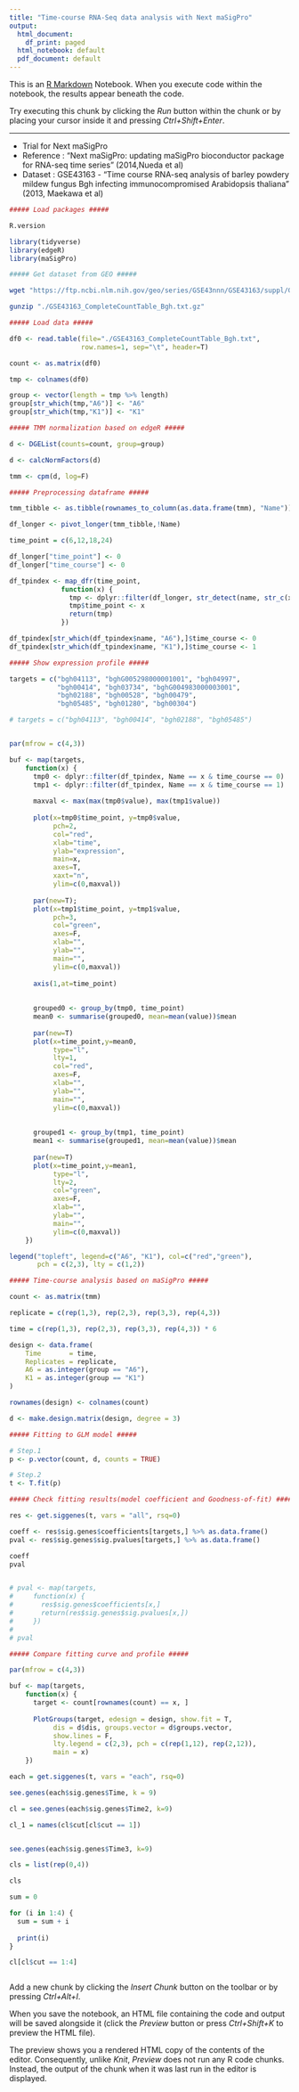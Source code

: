 ```yaml
---
title: "Time-course RNA-Seq data analysis with Next maSigPro"
output:
  html_document:
    df_print: paged
  html_notebook: default
  pdf_document: default
---
```


This is an [R Markdown](http://rmarkdown.rstudio.com) Notebook. When you execute code within the notebook, the results appear beneath the code. 

Try executing this chunk by clicking the *Run* button within the chunk or by placing your cursor inside it and pressing *Ctrl+Shift+Enter*. 

---

* Trial for Next maSigPro
* Reference : "Next maSigPro: updating maSigPro bioconductor package for RNA-seq time series" (2014,Nueda et al)
* Dataset : GSE43163 - "Time course RNA-seq analysis of barley powdery mildew fungus Bgh infecting immunocompromised Arabidopsis thaliana" (2013, Maekawa et al)

```r
##### Load packages #####

R.version

library(tidyverse)
library(edgeR)
library(maSigPro)
```

```bash
##### Get dataset from GEO #####

wget "https://ftp.ncbi.nlm.nih.gov/geo/series/GSE43nnn/GSE43163/suppl/GSE43163_CompleteCountTable_Bgh.txt.gz"

gunzip "./GSE43163_CompleteCountTable_Bgh.txt.gz"
```

```r
##### Load data #####

df0 <- read.table(file="./GSE43163_CompleteCountTable_Bgh.txt", 
                  row.names=1, sep="\t", header=T)

count <- as.matrix(df0)

tmp <- colnames(df0)

group <- vector(length = tmp %>% length)
group[str_which(tmp,"A6")] <- "A6"
group[str_which(tmp,"K1")] <- "K1"
```

```r
##### TMM normalization based on edgeR #####

d <- DGEList(counts=count, group=group) 

d <- calcNormFactors(d)

tmm <- cpm(d, log=F)
```

```r
##### Preprocessing dataframe #####

tmm_tibble <- as.tibble(rownames_to_column(as.data.frame(tmm), "Name"))

df_longer <- pivot_longer(tmm_tibble,!Name)

time_point = c(6,12,18,24)

df_longer["time_point"] <- 0
df_longer["time_course"] <- 0

df_tpindex <- map_dfr(time_point, 
             function(x) {
               tmp <- dplyr::filter(df_longer, str_detect(name, str_c(x, "hpi")))
               tmp$time_point <- x
               return(tmp)
             })

df_tpindex[str_which(df_tpindex$name, "A6"),]$time_course <- 0
df_tpindex[str_which(df_tpindex$name, "K1"),]$time_course <- 1
```

```r
##### Show expression profile #####

targets = c("bgh04113", "bghG005298000001001", "bgh04997", 
            "bgh00414", "bgh03734", "bghG004983000003001", 
            "bgh02188", "bgh00528", "bgh00479",
            "bgh05485", "bgh01280", "bgh00304")

# targets = c("bgh04113", "bgh00414", "bgh02188", "bgh05485")


par(mfrow = c(4,3))

buf <- map(targets, 
    function(x) {
      tmp0 <- dplyr::filter(df_tpindex, Name == x & time_course == 0)
      tmp1 <- dplyr::filter(df_tpindex, Name == x & time_course == 1)
      
      maxval <- max(max(tmp0$value), max(tmp1$value))
      
      plot(x=tmp0$time_point, y=tmp0$value, 
           pch=2, 
           col="red",
           xlab="time",
           ylab="expression",
           main=x,
           axes=T,
           xaxt="n",
           ylim=c(0,maxval))
      
      par(new=T); 
      plot(x=tmp1$time_point, y=tmp1$value, 
           pch=3, 
           col="green",
           axes=F,
           xlab="",
           ylab="",
           main="",
           ylim=c(0,maxval))
      
      axis(1,at=time_point)
      
      
      grouped0 <- group_by(tmp0, time_point)
      mean0 <- summarise(grouped0, mean=mean(value))$mean
      
      par(new=T)
      plot(x=time_point,y=mean0,
           type="l",
           lty=1,
           col="red",
           axes=F,
           xlab="",
           ylab="",
           main="",
           ylim=c(0,maxval))
      
      
      grouped1 <- group_by(tmp1, time_point)
      mean1 <- summarise(grouped1, mean=mean(value))$mean
      
      par(new=T)
      plot(x=time_point,y=mean1,
           type="l",
           lty=2,
           col="green",
           axes=F,
           xlab="",
           ylab="",
           main="",
           ylim=c(0,maxval))
    })

legend("topleft", legend=c("A6", "K1"), col=c("red","green"), 
       pch = c(2,3), lty = c(1,2))

```

```r
##### Time-course analysis based on maSigPro #####

count <- as.matrix(tmm)

replicate = c(rep(1,3), rep(2,3), rep(3,3), rep(4,3))

time = c(rep(1,3), rep(2,3), rep(3,3), rep(4,3)) * 6

design <- data.frame(
    Time       = time,
    Replicates = replicate,
    A6 = as.integer(group == "A6"),
    K1 = as.integer(group == "K1")
)

rownames(design) <- colnames(count)

d <- make.design.matrix(design, degree = 3)
```

```r
##### Fitting to GLM model #####

# Step.1
p <- p.vector(count, d, counts = TRUE)

# Step.2
t <- T.fit(p)
```

```r
##### Check fitting results(model coefficient and Goodness-of-fit) #####

res <- get.siggenes(t, vars = "all", rsq=0)

coeff <- res$sig.genes$coefficients[targets,] %>% as.data.frame()
pval <- res$sig.genes$sig.pvalues[targets,] %>% as.data.frame()

coeff
pval


# pval <- map(targets, 
#     function(x) {
#       res$sig.genes$coefficients[x,]
#       return(res$sig.genes$sig.pvalues[x,])
#     })
# 
# pval

```

```r
##### Compare fitting curve and profile #####

par(mfrow = c(4,3))

buf <- map(targets, 
    function(x) {
      target <- count[rownames(count) == x, ]
      
      PlotGroups(target, edesign = design, show.fit = T,
           dis = d$dis, groups.vector = d$groups.vector,
           show.lines = F, 
           lty.legend = c(2,3), pch = c(rep(1,12), rep(2,12)),
           main = x)
    })
```

```r

each = get.siggenes(t, vars = "each", rsq=0)

see.genes(each$sig.genes$Time, k = 9)

cl = see.genes(each$sig.genes$Time2, k=9)

cl_1 = names(cl$cut[cl$cut == 1])


see.genes(each$sig.genes$Time3, k=9)

```

```r

cls = list(rep(0,4))

cls

sum = 0

for (i in 1:4) {
  sum = sum + i
  
  print(i)
}

cl[cl$cut == 1:4]



```

Add a new chunk by clicking the *Insert Chunk* button on the toolbar or by pressing *Ctrl+Alt+I*.

When you save the notebook, an HTML file containing the code and output will be saved alongside it (click the *Preview* button or press *Ctrl+Shift+K* to preview the HTML file).

The preview shows you a rendered HTML copy of the contents of the editor. Consequently, unlike *Knit*, *Preview* does not run any R code chunks. Instead, the output of the chunk when it was last run in the editor is displayed.
